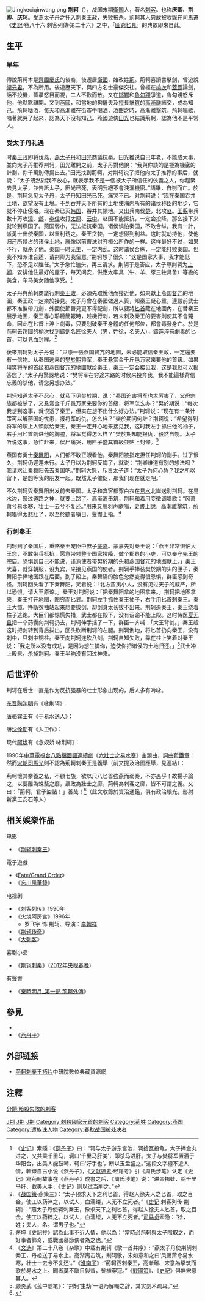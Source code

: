 {{noteTA
|1=筑
}}
[[File:Jingkeciqinwang.png|thumb]]
'''荆轲'''（{{bd||？|前227年|catIdx=J荆}}），战国末期[[衛国|衛国]]人，著名[[刺客|刺客]]。也称'''庆卿'''、'''荆卿'''、'''庆轲'''。受[[燕国|燕]][[太子丹|太子丹]]之托入刺[[秦王政|秦王政]]，失败被杀。荊軻其人典故被收錄在[[司馬遷|司馬遷]]《[[史記|史記]]·卷八十六·刺客列傳·第二十六》之中，「[[wikt:圖窮匕見|圖窮匕見]]」的典故即來自此。

==生平==
===早年===
傳說荊軻本是[[齊國|齊國]][[慶氏|慶氏]]的後裔，後遷居[[衛國|衛國]]，始改姓[[荊姓|荊]]。荊軻喜讀書擊劍，曾遊說[[衛元君|衛元君]]，不為所用。後遊歷天下，與四方名士豪傑交往。曾經在[[榆次|榆次]]和[[蓋聶|蓋聶]]論劍，話不投機，蓋聶怒目而視，二人不歡而散。又在[[邯鄲|邯鄲]]和[[魯勾踐|魯勾踐]]爭道，魯勾踐怒斥他，他默默離開。又到[[燕國|燕國]]，和當地的狗屠夫及擅長擊[[筑|筑]]的[[高漸離|高漸離]]結交，成為知己。荊軻嗜酒，每天和高漸離在街市中喝酒，酒酣之時，高漸離擊筑，荊軻唱歌，唱著就哭了起來，認為天下沒有知己。燕國遊俠[[田光|田光]]也結識荊軻，認為他不是平常人。

===受太子丹礼遇===
时[[秦王政|秦王政]]即将伐燕，[[燕太子丹|燕太子丹]]和[[田光|田光]]商議抗秦。田光推说自己年老，不能成大事，並向太子丹推荐荆轲，田光離開之前，太子丹對他說：“我與你談的是極為機密的計劃，你千萬別傳揚出去。”田光找到荊軻，对荆轲说了把他向太子推荐的事后，就說：“太子既然對我不放心，就表示我不是一個被太子所信任的俠義之人，你趕緊去見太子，並告訴太子，田光已死，表明我絕不會洩漏機密。”語畢，自刎而亡。於是，荆轲急见太子丹，太子丹知田光已死，痛哭不已。对荆轲说：“现在秦国吞并土地，欲望没有止境。不到吞并天下所有的土地使海内所有的诸侯称臣的地步，它就不停止侵略。现在秦已灭[[韩国_(战国)|韩国]]，吞并其領地。又出兵南伐[[楚国|楚]]，北攻[[赵国|赵]]。[[王翦|王翦]]带兵數十万攻[[漳|漳]]、[[邺|邺]]，[[李信|李信]]攻打[[太原|太原]]、[[云中|云中]]。赵国不能抵抗，一定会投降，那么接下来就轮到燕国了。燕国弱小，无法抵抗秦国。诸侯惧怕秦国，不敢合纵。我有一計，派勇士出使秦国，以重利诱之。秦王贪婪，一定想得到利益。这时就劫持他，使他归还所侵占的诸侯土地，就像以前曹沫对齐桓公所作的一样。这样最好不过，如果不行，就杀了他。秦国一时无主，一定内乱。这时诸侯合纵，一定能打败秦国。但我不知派谁合适，请荆卿为我留意。”荆轲想了很久：“这是国家大事，我才能低下，恐不足以胜任。”太子急忙磕头，再三请求。荆轲于是答应，太子尊荆轲为[[上卿|上卿]]，安排他住最好的屋子，每天问安，供應太牢具（牛、羊、豕三牲具备）等級的美食，车马美女随他享受。<ref>《[[史记|史记]]》索隱：《[[燕丹子|燕丹子]]》曰：“轲与太子游东宫池，轲拾瓦投龟，太子捧金丸进之，又共乘千里马，轲曰‘千里马肝美’，即杀马进肝。太子与樊将军置酒于华阳台，出美人能鼓琴，轲曰‘好手也’，断以玉盘盛之。”这段文字極不近人情，輯錄自古小说《燕丹子》，《[[文献通考|文献通考]]·经籍考》引《周氏涉笔》认定《史记》寫荊軻故事在《燕丹子》成書之后，《周氏涉笔》说：“进金掷蛙、脍千里马肝、截美人手，《史记》则以过当削之。”</ref>

太子丹與荊軻商議行刺[[贏政|秦王政]]，必須先取悅他而接近他，如果獻上燕国[[督亢|督亢]]的地圖，秦王政一定樂於接見。太子丹曾在秦國做過人質，知秦王疑心重，連殿前武士都不准攜帶刀劍，外國使節晉見更不得配劍，所以要將[[匕首|匕首]]藏在地圖內，在替秦王展示地圖，秦王專心聆聽簡報時，趁機行刺，若未刺及秦王的要害則使其不會斃命，因此在匕首上淬上劇毒，只要划破秦王身體的任何部位，都會毒發身亡。於是荊軻去[[趙國|趙國]]的[[榆次|榆次]]找到鑄劍名匠[[徐夫人_(戰國)|徐夫人]]（男，姓徐，名夫人），鑄造淬有劇毒的匕首，可以見血封喉。<ref>《[[战国策|战国策]]·燕策三》：“太子预求天下之利匕首，得赵人徐夫人之匕首，取之百金，使工以药淬之，以试人，血濡缕，人无不立死者。”《[[史记|史记]]·刺客列传·荆轲》：“燕太子丹使轲刺秦王，豫求天下之利匕首，得赵人徐夫人匕首，取之百金。使工以药粹之。以试人，血濡缕，人无不立死者。”[[司马贞|司马贞]]索隐：“徐，姓；夫人，名。谓男子也。”</ref>

後來荆轲對太子丹说：“只憑一張燕国督亢的地圖，未必能取信秦王政，一定還要有一信物。从秦国逃来的[[樊於期|樊於期]]将军，秦王悬赏金千斤邑万家来要他的首级。如果用樊将军的首级和燕国督亢的地圖献给秦王，秦王一定会接见我，这是我就可以报答您了。”太子丹驚訝地说：“樊将军在穷途末路的时候来投奔我，我不能這樣背信忘義的杀他，请您另想办法。”

荆轲知道太子不忍心，就私下见樊於期，说：“秦国迫害将军也太厉害了，父母宗族都被杀了，又悬赏金千斤邑万家来要你的首级，将军怎么办？”樊於期说：“每次我想到这事，就恨透了秦王，但实在想不出什么好办法。”荆轲说：“现在有一条计策可以解燕国的忧患，报将军的仇，怎么样？”樊於期问何計？荆轲说：“希望得到将军的項上人頭献给秦王，秦王一定开心地来接见我，这时我左手抓住他的袖子，右手用匕首刺进他的胸膛，将军觉得怎么样？”樊於期知能报仇，毅然自刎。太子听说这事，急忙赶来，伏尸痛哭，用匣子盛其首級並貼上封條。<ref>[[茅坤|茅坤]]《史記抄》認為此事不近人情，他以為：“當時必荊軻與太子陰取之，而好事者飾奇，或戰國慕節俠者為之也。”</ref>

燕国有勇士[[秦舞阳|秦舞阳]]，人们都不敢正眼看他。秦舞阳被指定担任荆轲的副手。过了很久，荆轲仍遲遲未行。太子丹以为荆轲反悔了，就说：“荆卿难道有别的想法吗？我请求让秦舞阳先去秦国吧。”荆轲大怒，斥责太子道：“太子为何心急？我之所以留下，是想等我的朋友一起。既然太子催促，那我们现在就走吧。”

不久荆轲與秦舞阳出发前去秦国。太子和宾客都穿白衣在[[易水|易水]]北岸送別荆轲。在易水边，祭过道路之神，就要上路了。高渐离击筑，荆轲和着用变徵调唱歌：“风萧萧兮易水寒，壮士一去兮不复还。”用来又用羽声歌唱，史書上說，高漸離擊筑，荊軻唱得太悲壯了，以至於聽者嗔目，髮盡上指。<ref>《[[文选|文选]]》第二十八卷《杂歌》中载有荆轲《歌一首并序》: ”燕太子丹使荆轲刺秦王，丹祖送于易水上。高渐离击筑，荆轲歌，宋如意和之曰‘风萧萧兮易水寒，壮士一去兮不复还’。”《[[淮南子|淮南子]]》:“荊軻西刺秦王，高漸離、宋意為擊筑而歌於易水之上。聞者莫不瞋目裂眥，髮植穿冠。”《[[戰國策|戰國策]]》、《[[史記|史記]]》俱無宋意其人。</ref>

===行刺秦王===
荆轲到了秦国后，重赂秦王宠臣中庶子[[蒙嘉|蒙嘉]]。蒙嘉先对秦王说：「燕王非常惧怕大王您，不敢带兵抵抗，愿意带领整个国家投降，做个郡县的小吏，可以奉守先王的宗庙。恐惧到自己不能说，谨派使者带樊於期的头和燕国督亢的地图献上。」秦王大喜，就穿朝服，设九宾，来接见燕国的使者。荆轲手捧装樊於期的头的匣子，秦舞阳手捧地图跟在后面。到了殿上，秦舞陽的脸色忽然变得很恐惧，群臣感到奇怪。荆轲回头看了下秦舞阳，笑着说：「北方蛮夷小人，没有见过天子的威严，所以恐惧。请大王原谅。」秦王对荆轲说：「把秦舞阳拿的地图拿来。」荆轲把地图拿来，秦王打开地图，图穷而匕显。荆轲左手抓住秦王袖子，右手用匕首刺秦王。秦王大惊，挣断衣袖站起来想要拔剑，却剑身太长拔不出来。荆轲追秦王，秦王绕着柱子逃跑。大臣们都惊慌失措，武士都在殿下，没有诏谕不能上殿。这时侍医[[夏无且|夏无且]]把一个药囊向荆轲扔去，荆轲伸手挡了一下，群臣一齐喊：「大王背剑。」秦王趁这时把剑转到背后拔出，回头砍断荆轲的左腿。荆轲倒地，将匕首扔向秦王，没有刺中，只刺中铜柱。秦王向荆轲连砍八剑，荆轲自知失败，靠在柱上笑着对秦王说：「我之所以没有成功，是因为想生擒你，迫使你把诸侯的土地归还。」<ref>顾炎武《菰中随笔》：“荆轲‘生劫’一语乃解嘲之辞，其实剑术疏耳。”</ref>武士冲上殿来，杀掉荆轲。秦王半晌没有回过神来。

==后世评价==
荆轲在后世一直是作为反抗强暴的壯士形象出现的，后人多有吟咏。

[[东晋|东晋]][[陶渊明|陶渊明]]有《咏荆轲》：
{{Poemquote|
燕丹善养士，志在报强嬴。
招集百夫良，岁暮得荆卿。
君子死知己，提剑出燕京；
素骥鸣广陌，慷慨送我行。
雄发指危冠，猛气冲长缨。
饮饯易水上，四座列群英。
渐离击悲筑，宋意唱高声。
萧萧哀风逝，淡淡寒波生。
商音更流涕，羽奏壮士惊。
心知去不归，且有后世名。
登车何时顾，飞盖入秦庭。
凌厉越万里，逶迤过千城。
图穷事自至，豪主正怔营。
惜哉剑术疏，奇功遂不成。
其人虽已没，千载有余情。}}

[[唐|唐]][[骆宾王|骆宾王]]有《于易水送人》：
{{Poemquote|
此地别燕丹，
壮士髮冲冠。
昔时人已没，
今日水犹寒。}}

唐[[沈佺期|沈佺期]]有《入卫作》：
{{Poemquote|
淇上风日好，纷纷沿岸多。
绿芳幸未歇，泛滥此明波。
采蘩忆幽吹，理棹想荆歌。
郁然怀君子，浩旷将如何。}}

现代[[阿垅|阿垅]]有《念奴娇  咏荆轲》：
{{Poemquote|
轲今去矣，便悲歌为别，风寒天冻。
不杀秦皇当杀我，拔剑豪情骄纵。
太子人来，将军头在，肝胆吾侪重。
指心而誓，男儿不死何用？

慷慨纳器图中，搴裳殿上，谈笑兼人勇。
刀戟森森光不定，大步而前无恐。
气压千军，功亏一击，不中犹如中。
锋芒深着，秦廷震震摇动。}}

1990年[[中華電視台|中華電視台]][[八點檔國語連續劇|八點檔國語連續劇]]《[[六壯士之易水寒|六壯士之易水寒]]》主題曲，詞曲[[靳鐵章|靳鐵章]]：
{{Poemquote|淡淡的對我說聲再見，看那江水悠悠流；
聽那北風低聲唱，壯士別了。
猛抬頭望那千古白雲，多少英雄豪傑；
不以成敗論英雄，且仰天長嘯。
縱然一去不歸，縱然一去不回。
你那高亢歌聲依舊，而我淚已流；
瀟灑的笑聲，千古長留。
剎那的絢爛，終歸於寧靜；
短促的生命，貴在永恆。
縱然一去不歸，縱然一去不回。}}然而[[宋朝|宋朝]][[司马光|司馬光]]則不認為荊軻刺秦王是義舉（前文提及治國應舉，見連結）：

荊軻懷其豢養之私，不顧七族，欲以尺八匕首強燕而弱秦，不亦愚乎！故揚子論之，以要離為蛛蝥之靡，聶政為壯士之靡，荊軻為刺客之靡，皆不可謂之義。又曰：「荊軻，君子盜諸！」善哉！<ref>{{Cite web|url=https://zh.wikisource.org/wiki/%E8%B3%87%E6%B2%BB%E9%80%9A%E9%91%91/%E5%8D%B7007#%E5%A7%8B%E7%9A%87%E5%B8%9D%E4%B8%89%E5%8D%81%E4%B8%83%E5%B9%B4%EF%BC%88%E8%BE%9B%E5%8D%AF%EF%BC%8C%E8%A5%BF%E5%85%83%E5%89%8D%E4%BA%8C%E4%B8%80%E3%80%87%E5%B9%B4%EF%BC%89|title=資治通鑑/卷007 - 维基文库，自由的图书馆|accessdate=2018-02-06|work=zh.wikisource.org|language=zh|archive-date=2021-10-28|archive-url=https://web.archive.org/web/20211028040318/https://zh.wikisource.org/wiki/%E8%B3%87%E6%B2%BB%E9%80%9A%E9%91%91/%E5%8D%B7007#%E5%A7%8B%E7%9A%87%E5%B8%9D%E4%B8%89%E5%8D%81%E4%B8%83%E5%B9%B4%EF%BC%88%E8%BE%9B%E5%8D%AF%EF%BC%8C%E8%A5%BF%E5%85%83%E5%89%8D%E4%BA%8C%E4%B8%80%E3%80%87%E5%B9%B4%EF%BC%89|dead-url=no}}</ref>（此文收錄於資治通鑑，俱有政治眼光，影射新黨王安石等人）

==相关娛樂作品==
;电影
*《[[荆轲刺秦王_(电影)|荆轲刺秦王]]》

;電子遊戲
*《[[Fate/Grand_Order|Fate/Grand Order]]》
*《[[忘川風華錄|忘川風華錄]]》

;电视剧
* 《刺客列传》1990年
*  《火烧阿房宫》1996年  
** 罗飞宇 饰 荆轲、导演：[[李翰祥|李翰祥]]
*《[[荆轲传奇|荆轲传奇]]》
* 《[[大刺客_(電視劇)|大刺客]]》

;喜剧小品
*《[[荆轲刺秦_(小品)|荆轲刺秦]]》（[[2012年中国中央电视台春节联欢晚会|2012年央视春晚]]）

;有聲書
*《[[秦時明月_第一部_荊軻外傳|秦時明月_第一部 荊軻外傳]]》

==參見==
*{{wikisource history link|史記|086|荊軻}}
*《[[燕丹子|燕丹子]]》

==外部链接==
*[http://digiarch.sinica.edu.tw/content.jsp?option_id=2441&index_info_id=4429 荊軻刺秦王拓片]中研院數位典藏資源網

==注釋==
{{reflist}}
{{秦灭六国之战}}

[[Category:战国人|J荆]]
[[Category:春秋战国政治人物|J荆]]
[[Category:中國刺客|J荆]]
[[Category:刺殺國家元首的刺客|Category:刺殺國家元首的刺客]]
[[Category:荊姓|Category:荊姓]]
[[Category:燕国|Category:燕国]]
[[Category:遭族诛人物|Category:遭族诛人物]]
[[Category:春秋战国被处决者|Category:春秋战国被处决者]]
[[分類:暗殺失敗的刺客|分類:暗殺失敗的刺客]]